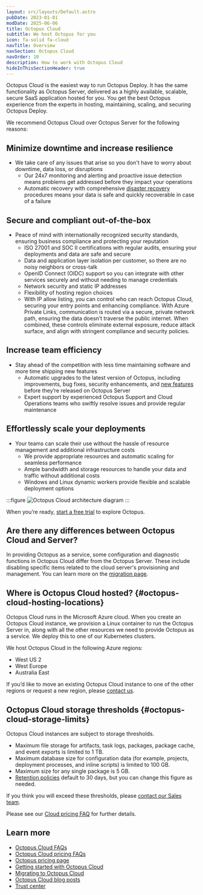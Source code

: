 ```yaml
---
layout: src/layouts/Default.astro
pubDate: 2023-01-01
modDate: 2025-06-06
title: Octopus Cloud
subtitle: We host Octopus for you
icon: fa-solid fa-cloud
navTitle: Overview
navSection: Octopus Cloud
navOrder: 10
description: How to work with Octopus Cloud
hideInThisSectionHeader: true
---
```


Octopus Cloud is the easiest way to run Octopus Deploy. It has the same functionality as Octopus Server, delivered as a highly available, scalable, secure SaaS application hosted for you. You get the best Octopus experience from the experts in hosting, maintaining, scaling, and securing Octopus Deploy.

We recommend Octopus Cloud over Octopus Server for the following reasons:

## Minimize downtime and increase resilience

- We take care of any issues that arise so you don't have to worry about downtime, data loss, or disruptions
  - Our 24x7 monitoring and alerting and proactive issue detection means problems get addressed before they impact your operations
  - Automatic recovery with comprehensive [disaster recovery](https://octopus.com/docs/octopus-cloud/disaster-recovery#disaster-recovery-procedure) procedures means your data is safe and quickly recoverable in case of a failure

## Secure and compliant out-of-the-box

- Peace of mind with internationally recognized security standards, ensuring business compliance and protecting your reputation
  - ISO 27001 and SOC II certifications with regular audits, ensuring your deployments and data are safe and secure
  - Data and application layer isolation per customer, so there are no noisy neighbors or cross-talk
  - OpenID Connect (OIDC) support so you can integrate with other services securely and without needing to manage credentials
  - Network security and static IP addresses
  - Flexibility of hosting region choices
  - With IP allow listing, you can control who can reach Octopus Cloud, securing your entry points and enhancing compliance. With Azure Private Links, communication is routed via a secure, private network path, ensuring the data doesn’t traverse the public internet. When combined, these controls eliminate external exposure, reduce attack surface, and align with stringent compliance and security policies.

## Increase team efficiency

- Stay ahead of the competition with less time maintaining software and more time shipping new features
  - Automatic upgrades to the latest version of Octopus, including improvements, bug fixes, security enhancements, and [new features](https://octopus.com/whatsnew) before they’re released on Octopus Server
  - Expert support by experienced Octopus Support and Cloud Operations teams who swiftly resolve issues and provide regular maintenance

## Effortlessly scale your deployments

- Your teams can scale their use without the hassle of resource management and additional infrastructure costs
  - We provide appropriate resources and automatic scaling for seamless performance
  - Ample bandwidth and storage resources to handle your data and traffic without additional costs
  - Windows and Linux dynamic workers provide flexible and scalable deployment options

:::figure
![Octopus Cloud architecture diagram](/docs/img/octopus-cloud/images/octopus-cloud-architecture-diagram.png)
:::

When you’re ready, [start a free trial](https://octopus.com/start) to explore Octopus.

## Are there any differences between Octopus Cloud and Server?

In providing Octopus as a service, some configuration and diagnostic functions in Octopus Cloud differ from the Octopus Server. These include disabling specific items related to the cloud server's provisioning and management. You can learn more on the [migration page](/docs/octopus-cloud/migrations#differences-between-octopus-cloud-and-octopus-server).

## Where is Octopus Cloud hosted? \{#octopus-cloud-hosting-locations}

Octopus Cloud runs in the Microsoft Azure cloud. When you create an Octopus Cloud instance, we provision a Linux container to run the Octopus Server in, along with all the other resources we need to provide Octopus as a service. We deploy this to one of our Kubernetes clusters.

We host Octopus Cloud in the following Azure regions:

- West US 2
- West Europe
- Australia East

If you’d like to move an existing Octopus Cloud instance to one of the other regions or request a new region, please [contact us](https://octopus.com/company/contact).

## Octopus Cloud storage thresholds \{#octopus-cloud-storage-limits}

Octopus Cloud instances are subject to storage thresholds.

- Maximum file storage for artifacts, task logs, packages, package cache, and event exports is limited to 1 TB.
- Maximum database size for configuration data (for example, projects, deployment processes, and inline scripts) is limited to 100 GB.
- Maximum size for any single package is 5 GB.
- [Retention policies](/docs/administration/retention-policies) default to 30 days, but you can change this figure as needed.

If you think you will exceed these thresholds, please [contact our Sales team](https://octopus.com/company/contact).

Please see our [Cloud pricing FAQ](https://octopus.com/pricing/faq#are-there-any-storage-limits) for further details.

## Learn more

- [Octopus Cloud FAQs](/docs/octopus-cloud/frequently-asked-questions)
- [Octopus Cloud pricing FAQs](https://octopus.com/pricing/faq#are-there-any-differences-between-cloud-and-server)
- [Octopus pricing page](https://octopus.com/pricing/overview)
- [Getting started with Octopus Cloud](/docs/octopus-cloud/getting-started-with-cloud)
- [Migrating to Octopus Cloud](/docs/octopus-cloud/migrations)
- [Octopus Cloud blog posts](https://octopus.com/blog/tag/octopus%20Cloud)
- [Trust center](https://octopus.com/company/trust)
